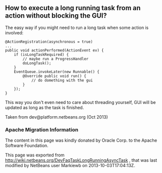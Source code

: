 <!--

    Licensed to the Apache Software Foundation (ASF) under one
    or more contributor license agreements.  See the NOTICE file
    distributed with this work for additional information
    regarding copyright ownership.  The ASF licenses this file
    to you under the Apache License, Version 2.0 (the
    "License"); you may not use this file except in compliance
    with the License.  You may obtain a copy of the License at

      http://www.apache.org/licenses/LICENSE-2.0

    Unless required by applicable law or agreed to in writing,
    software distributed under the License is distributed on an
    "AS IS" BASIS, WITHOUT WARRANTIES OR CONDITIONS OF ANY
    KIND, either express or implied.  See the License for the
    specific language governing permissions and limitations
    under the License.

-->
==How to execute a long running task from an action without blocking the GUI?==
The easy way if you might need to run a long task when some action is involved:
<pre>
@ActionRegistration(asynchronous = true)
...
public void actionPerformed(ActionEvent ev) {
    if (isLongTaskRequired) {
        // maybe run a ProgressHandler
        doLongTask();
    }
    EventQueue.invokeLater(new Runnable() {
        @Override public void run() {
            // do domething with the gui
        }
    });
}
</pre>
This way you don't even need to care about threading yourself, GUI will be updated as long as the task is finished.

Taken from dev@platform.netbeans.org (Oct 2013)

===Apache Migration Information===

The content in this page was kindly donated by Oracle Corp. to the
Apache Software Foundation.

This page was exported from http://wiki.netbeans.org/DevFaqTaskLongRunningAsyncTask , 
that was last modified by NetBeans user Markiewb 
on 2013-10-03T17:04:13Z.

